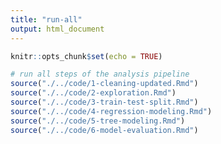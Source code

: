 ```yaml
---
title: "run-all"
output: html_document
---
```


```r
knitr::opts_chunk$set(echo = TRUE)
```

```r
# run all steps of the analysis pipeline
source("./../code/1-cleaning-updated.Rmd")
source("./../code/2-exploration.Rmd")
source("./../code/3-train-test-split.Rmd")
source("./../code/4-regression-modeling.Rmd")
source("./../code/5-tree-modeling.Rmd")
source("./../code/6-model-evaluation.Rmd")
```
